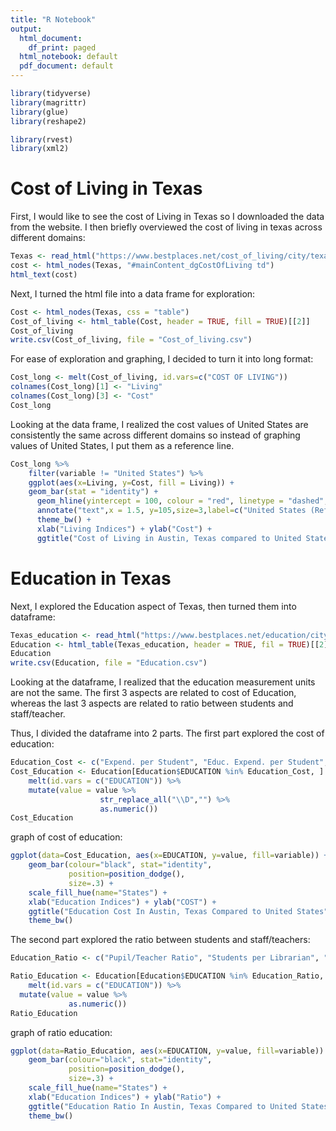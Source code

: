 ```yaml
---
title: "R Notebook"
output:
  html_document:
    df_print: paged
  html_notebook: default
  pdf_document: default
---
```


```r
library(tidyverse)
library(magrittr)
library(glue)
library(reshape2)
```

```r
library(rvest)
library(xml2)
```

# Cost of Living in Texas

First, I would like to see the cost of Living in Texas so I downloaded the data from the website. I then briefly overviewed the cost of living in texas across different domains: 
```r
Texas <- read_html("https://www.bestplaces.net/cost_of_living/city/texas/austin")
cost <- html_nodes(Texas, "#mainContent_dgCostOfLiving td")
html_text(cost)
```

Next, I turned the html file into a data frame for exploration:
```r
Cost <- html_nodes(Texas, css = "table")
Cost_of_living <- html_table(Cost, header = TRUE, fill = TRUE)[[2]]
Cost_of_living
write.csv(Cost_of_living, file = "Cost_of_living.csv")
```

For ease of exploration and graphing, I decided to turn it into long format:
```r
Cost_long <- melt(Cost_of_living, id.vars=c("COST OF LIVING"))
colnames(Cost_long)[1] <- "Living"
colnames(Cost_long)[3] <- "Cost"
Cost_long

```

Looking at the data frame, I realized the cost values of United States are consistently the same across different domains so instead of graphing values of United States, I put them as a reference line.
```r
Cost_long %>%
	filter(variable != "United States") %>%
	ggplot(aes(x=Living, y=Cost, fill = Living)) +
    geom_bar(stat = "identity") + 
	  geom_hline(yintercept = 100, colour = "red", linetype = "dashed", size = 1) + 
	  annotate("text",x = 1.5, y=105,size=3,label=c("United States (Reference Line)")) + 
	  theme_bw() + 
	  xlab("Living Indices") + ylab("Cost") +
	  ggtitle("Cost of Living in Austin, Texas compared to United States")
```


# Education in Texas

Next, I explored the Education aspect of Texas, then turned them into dataframe: 
```r
Texas_education <- read_html("https://www.bestplaces.net/education/city/texas/austin")
Education <- html_table(Texas_education, header = TRUE, fil = TRUE)[[2]]
Education
write.csv(Education, file = "Education.csv")
```

Looking at the dataframe, I realized that the education measurement units are not the same. The first 3 aspects are related to cost of Education, whereas the last 3 aspects are related to ratio between students and staff/teacher. 

Thus, I divided the dataframe into 2 parts. The first part explored the cost of education:
```r
Education_Cost <- c("Expend. per Student", "Educ. Expend. per Student", "Instr. Expend. per Student")
Cost_Education <- Education[Education$EDUCATION %in% Education_Cost, ] %>%
	melt(id.vars = c("EDUCATION")) %>%
	mutate(value = value %>%
				 	str_replace_all("\\D","") %>%
				 	as.numeric())
Cost_Education
```

graph of cost of education:
```r
ggplot(data=Cost_Education, aes(x=EDUCATION, y=value, fill=variable)) + 
    geom_bar(colour="black", stat="identity",
             position=position_dodge(),
             size=.3) +                        
    scale_fill_hue(name="States") +      
    xlab("Education Indices") + ylab("COST") +
    ggtitle("Education Cost In Austin, Texas Compared to United States") +   
    theme_bw()
```

The second part explored the ratio between students and staff/teachers:
```r
Education_Ratio <- c("Pupil/Teacher Ratio", "Students per Librarian", "Students per Counselor")

Ratio_Education <- Education[Education$EDUCATION %in% Education_Ratio, ] %>%
	melt(id.vars = c("EDUCATION")) %>%
  mutate(value = value %>%
  			 as.numeric())
Ratio_Education
```

graph of ratio education:
```r
ggplot(data=Ratio_Education, aes(x=EDUCATION, y=value, fill=variable)) + 
    geom_bar(colour="black", stat="identity",
             position=position_dodge(),
             size=.3) +                        
    scale_fill_hue(name="States") +      
    xlab("Education Indices") + ylab("Ratio") +
    ggtitle("Education Ratio In Austin, Texas Compared to United States") +   
    theme_bw()
```

